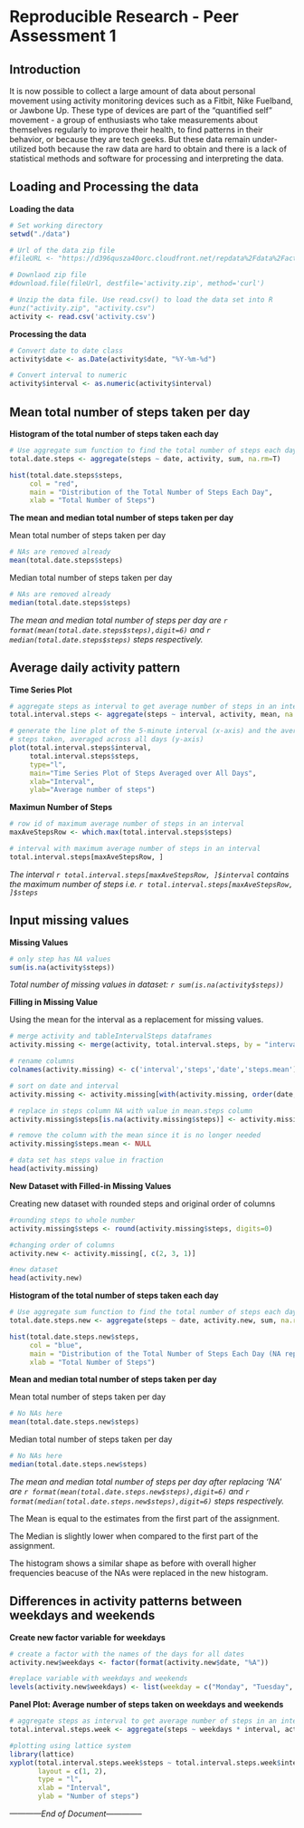 Reproducible Research - Peer Assessment 1
=========================================

Introduction
------------
It is now possible to collect a large amount of data about personal movement using activity monitoring devices such as a Fitbit, Nike Fuelband, or Jawbone Up. These type of devices are part of the "quantified self" movement - a group of enthusiasts who take measurements about themselves regularly to improve their health, to find patterns in their behavior, or because they are tech geeks. But these data remain under-utilized both because the raw data are hard to obtain and there is a lack of statistical methods and software for processing and interpreting the data.



Loading and Processing the data
-------------------------------

**Loading the data**
```r
# Set working directory
setwd("./data")

# Url of the data zip file
#fileURL <- "https://d396qusza40orc.cloudfront.net/repdata%2Fdata%2Factivity.zip"

# Downlaod zip file
#download.file(fileUrl, destfile='activity.zip', method='curl')

# Unzip the data file. Use read.csv() to load the data set into R
#unz("activity.zip", "activity.csv")
activity <- read.csv('activity.csv')
```

**Processing the data**
```r
# Convert date to date class
activity$date <- as.Date(activity$date, "%Y-%m-%d")

# Convert interval to numeric
activity$interval <- as.numeric(activity$interval)

```



Mean total number of steps taken per day
----------------------------------------
**Histogram of the total number of steps taken each day**
```r
# Use aggregate sum function to find the total number of steps each day
total.date.steps <- aggregate(steps ~ date, activity, sum, na.rm=T)

hist(total.date.steps$steps,
     col = "red",
     main = "Distribution of the Total Number of Steps Each Day",
     xlab = "Total Number of Steps")
```


**The mean and median total number of steps taken per day**

Mean total number of steps taken per day

```r
# NAs are removed already
mean(total.date.steps$steps)
```

Median total number of steps taken per day

```r
# NAs are removed already
median(total.date.steps$steps)
```

*The mean and median total number of steps per day are `r format(mean(total.date.steps$steps),digit=6)` and `r median(total.date.steps$steps)` steps respectively.*



Average daily activity pattern
------------------------------


**Time Series Plot**
```r
# aggregate steps as interval to get average number of steps in an interval across all days
total.interval.steps <- aggregate(steps ~ interval, activity, mean, na.rm=T)

# generate the line plot of the 5-minute interval (x-axis) and the average number of 
# steps taken, averaged across all days (y-axis)
plot(total.interval.steps$interval, 
     total.interval.steps$steps,
     type="l",
     main="Time Series Plot of Steps Averaged over All Days", 
     xlab="Interval", 
     ylab="Average number of steps")
```


**Maximun Number of Steps**
```r
# row id of maximum average number of steps in an interval
maxAveStepsRow <- which.max(total.interval.steps$steps)

# interval with maximum average number of steps in an interval
total.interval.steps[maxAveStepsRow, ]
```

*The interval `r total.interval.steps[maxAveStepsRow, ]$interval` contains the maximum number of steps i.e. `r total.interval.steps[maxAveStepsRow, ]$steps`*



Input missing values
--------------------

**Missing Values**

```r
# only step has NA values
sum(is.na(activity$steps))
```
*Total number of missing values in dataset: `r sum(is.na(activity$steps))`*



**Filling in Missing Value** 

Using the mean for the interval as a replacement for missing values.    
```r
# merge activity and tableIntervalSteps dataframes
activity.missing <- merge(activity, total.interval.steps, by = "interval", sort = FALSE)  

# rename columns
colnames(activity.missing) <- c('interval','steps','date','steps.mean')

# sort on date and interval
activity.missing <- activity.missing[with(activity.missing, order(date, interval)), ]  

# replace in steps column NA with value in mean.steps column
activity.missing$steps[is.na(activity.missing$steps)] <- activity.missing$steps.mean[is.na(activity.missing$steps)]

# remove the column with the mean since it is no longer needed
activity.missing$steps.mean <- NULL  

# data set has steps value in fraction
head(activity.missing)
```


**New Dataset with Filled-in Missing Values**    

Creating new dataset with rounded steps and original order of columns
```r
#rounding steps to whole number
activity.missing$steps <- round(activity.missing$steps, digits=0)

#changing order of columns
activity.new <- activity.missing[, c(2, 3, 1)]

#new dataset
head(activity.new)
```


**Histogram of the total number of steps taken each day**
```r
# Use aggregate sum function to find the total number of steps each day
total.date.steps.new <- aggregate(steps ~ date, activity.new, sum, na.rm=T)

hist(total.date.steps.new$steps,
     col = "blue",
     main = "Distribution of the Total Number of Steps Each Day (NA replaced)",
     xlab = "Total Number of Steps")
```


**Mean and median total number of steps taken per day**

Mean total number of steps taken per day

```r
# No NAs here
mean(total.date.steps.new$steps)
```

Median total number of steps taken per day

```r
# No NAs here
median(total.date.steps.new$steps)
```

*The mean and median total number of steps per day after replacing 'NA' are `r format(mean(total.date.steps.new$steps),digit=6)` and `r format(median(total.date.steps.new$steps),digit=6)` steps respectively.*

The Mean is equal to the estimates from the first part of the assignment.


The Median is slightly lower when compared to the first part of the assignment.


The histogram shows a similar shape as before with overall higher frequencies beacuse of the NAs were replaced in the new histogram.



Differences in activity patterns between weekdays and weekends
--------------------------------------------------------------


**Create new factor variable for weekdays**
```r
# create a factor with the names of the days for all dates
activity.new$weekdays <- factor(format(activity.new$date, "%A"))

#replace variable with weekdays and weekends
levels(activity.new$weekdays) <- list(weekday = c("Monday", "Tuesday", "Wednesday", "Thursday", "Friday"), weekend = c("Saturday", "Sunday"))

```

    
    
**Panel Plot: Average number of steps taken on weekdays and weekends**

    
```r
# aggregate steps as interval to get average number of steps in an interval across weekdays and weekends
total.interval.steps.week <- aggregate(steps ~ weekdays * interval, activity.new, mean, na.rm=T)

#plotting using lattice system
library(lattice)
xyplot(total.interval.steps.week$steps ~ total.interval.steps.week$interval | total.interval.steps.week$weekday, 
       layout = c(1, 2), 
       type = "l", 
       xlab = "Interval", 
       ylab = "Number of steps")
```

*------------End of Document--------------*